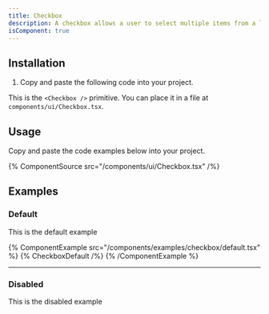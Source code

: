 ```yaml
---
title: Checkbox
description: A checkbox allows a user to select multiple items from a list of individual items, or to mark one individual item as selected.
isComponent: true
---
```


## Installation

1. Copy and paste the following code into your project.

This is the `<Checkbox />` primitive. You can place it in a file at `components/ui/Checkbox.tsx`.

## Usage

Copy and paste the code examples below into your project.

{% ComponentSource src="/components/ui/Checkbox.tsx" /%}

## Examples

### Default

This is the default example

{% ComponentExample src="/components/examples/checkbox/default.tsx" %}
{% CheckboxDefault /%}
{% /ComponentExample %}

---

### Disabled

This is the disabled example
